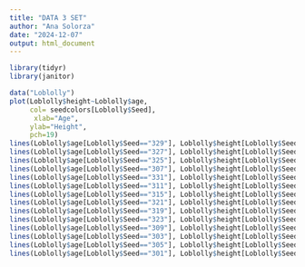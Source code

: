 ```yaml
---
title: "DATA 3 SET"
author: "Ana Solorza"
date: "2024-12-07"
output: html_document
---
```


```r

library(tidyr)
library(janitor)

data("Loblolly")
plot(Loblolly$height~Loblolly$age,
     col= seedcolors[Loblolly$Seed],
      xlab="Age",
     ylab="Height",
     pch=19)
lines(Loblolly$age[Loblolly$Seed=="329"], Loblolly$height[Loblolly$Seed=="329"], col = "black")
lines(Loblolly$age[Loblolly$Seed=="327"], Loblolly$height[Loblolly$Seed=="327"], col = "red")
lines(Loblolly$age[Loblolly$Seed=="325"], Loblolly$height[Loblolly$Seed=="325"], col = "orange")
lines(Loblolly$age[Loblolly$Seed=="307"], Loblolly$height[Loblolly$Seed=="307"], col = "yellow")
lines(Loblolly$age[Loblolly$Seed=="331"], Loblolly$height[Loblolly$Seed=="331"], col = "lightgreen")
lines(Loblolly$age[Loblolly$Seed=="311"], Loblolly$height[Loblolly$Seed=="311"], col = "darkgreen")
lines(Loblolly$age[Loblolly$Seed=="315"], Loblolly$height[Loblolly$Seed=="315"], col = "darkblue")
lines(Loblolly$age[Loblolly$Seed=="321"], Loblolly$height[Loblolly$Seed=="321"], col = "lightblue")
lines(Loblolly$age[Loblolly$Seed=="319"], Loblolly$height[Loblolly$Seed=="319"], col = "lavender")
lines(Loblolly$age[Loblolly$Seed=="323"], Loblolly$height[Loblolly$Seed=="323"], col = "purple")
lines(Loblolly$age[Loblolly$Seed=="309"], Loblolly$height[Loblolly$Seed=="309"], col = "violet")
lines(Loblolly$age[Loblolly$Seed=="303"], Loblolly$height[Loblolly$Seed=="303"], col = "lightpink")
lines(Loblolly$age[Loblolly$Seed=="305"], Loblolly$height[Loblolly$Seed=="305"], col = "beige")
lines(Loblolly$age[Loblolly$Seed=="301"], Loblolly$height[Loblolly$Seed=="301"], col = "gray")
```


